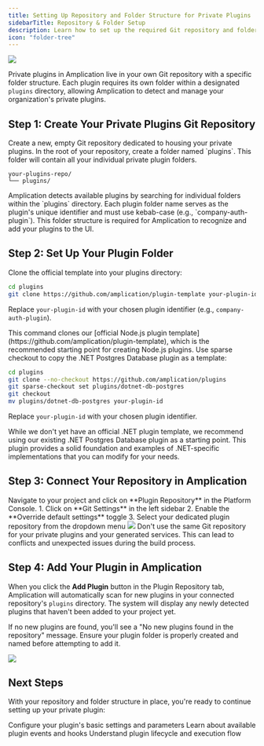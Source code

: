 ```yaml
---
title: Setting Up Repository and Folder Structure for Private Plugins
sidebarTitle: Repository & Folder Setup
description: Learn how to set up the required Git repository and folder structure for private plugins in Amplication.
icon: "folder-tree"
---
```


<Frame>
    <img src="/images/plugin-development/private-plugins-repo.png" />
</Frame>

Private plugins in Amplication live in your own Git repository with a specific folder structure.
Each plugin requires its own folder within a designated `plugins` directory, allowing Amplication to detect and manage your organization's private plugins.

## Step 1: Create Your Private Plugins Git Repository

<Steps>
<Step title="Create a New Git Repository">
Create a new, empty Git repository dedicated to housing your private plugins.
</Step>

<Step title="Create the plugins Folder">
In the root of your repository, create a folder named `plugins`.
This folder will contain all your individual private plugin folders.

```
your-plugins-repo/
└── plugins/
```
</Step>
</Steps>

<Note>
Amplication detects available plugins by searching for individual folders within the `plugins` directory. Each plugin folder name serves as the plugin's unique identifier and must use kebab-case (e.g., `company-auth-plugin`). This folder structure is required for Amplication to recognize and add your plugins to the UI.
</Note>

## Step 2: Set Up Your Plugin Folder

<Tabs>
<Tab title="Node.js Plugin">
Clone the official template into your plugins directory:

```bash
cd plugins
git clone https://github.com/amplication/plugin-template your-plugin-id
```

Replace `your-plugin-id` with your chosen plugin identifier (e.g., `company-auth-plugin`).

<Note>
This command clones our [official Node.js plugin template](https://github.com/amplication/plugin-template), which is the recommended starting point for creating Node.js plugins.
</Note>

</Tab>

<Tab title=".NET Plugin">
Use sparse checkout to copy the .NET Postgres Database plugin as a template:

```bash
cd plugins
git clone --no-checkout https://github.com/amplication/plugins
git sparse-checkout set plugins/dotnet-db-postgres
git checkout
mv plugins/dotnet-db-postgres your-plugin-id
```

Replace `your-plugin-id` with your chosen plugin identifier.

<Note>
While we don't yet have an official .NET plugin template, we recommend using our existing .NET Postgres Database plugin as a starting point. This plugin provides a solid foundation and examples of .NET-specific implementations that you can modify for your needs.
</Note>
</Tab>

</Tabs>

## Step 3: Connect Your Repository in Amplication

<Steps>
<Step title="Access Plugin Repository">
Navigate to your project and click on **Plugin Repository** in the Platform Console.
</Step>

<Step title="Configure Git Settings">
1. Click on **Git Settings** in the left sidebar
2. Enable the **Override default settings** toggle
3. Select your dedicated plugin repository from the dropdown menu
</Step>
</Steps>

<Frame>
    <img src="/images/plugin-development/plugin-repository-git-repo.png" />
</Frame>

<Warning>
Don't use the same Git repository for your private plugins and your generated services. This can lead to conflicts and unexpected issues during the build process.
</Warning>

## Step 4: Add Your Plugin in Amplication

When you click the **Add Plugin** button in the Plugin Repository tab, Amplication will automatically scan for new plugins in your connected repository's `plugins` directory. The system will display any newly detected plugins that haven't been added to your project yet.

If no new plugins are found, you'll see a "No new plugins found in the repository" message. Ensure your plugin folder is properly created and named before attempting to add it.

<Frame>
    <img src="/images/plugin-development/add-plugin.png" />
</Frame>

## Next Steps

With your repository and folder structure in place, you're ready to continue setting up your private plugin:

<CardGroup cols={2}>
  <Card title="Define Plugin Settings" icon="gear" href="/plugin-development/define-plugin-settings">
    Configure your plugin's basic settings and parameters
  </Card>
  <Card title="Plugin Events" icon="plug" href="/plugin-development/reference">
    Learn about available plugin events and hooks
  </Card>
  <Card title="Lifecycle Functions" icon="code" href="/plugin-development/before-and-after-lifecycle-functions">
    Understand plugin lifecycle and execution flow
  </Card>
</CardGroup>